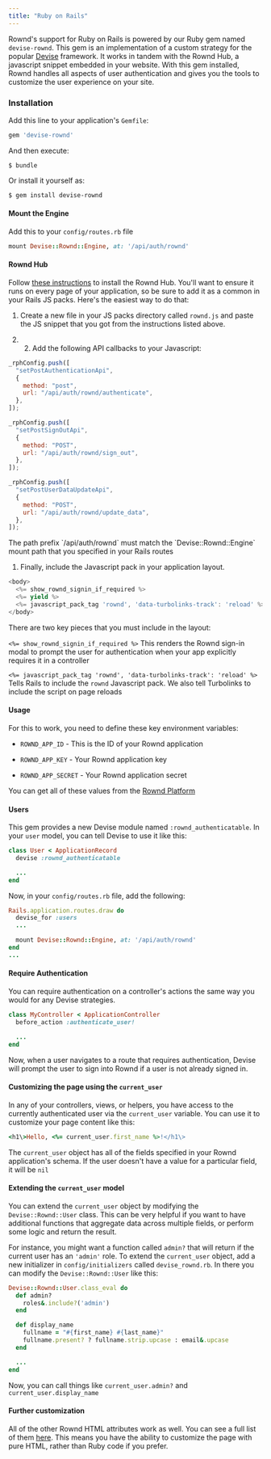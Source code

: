 ```yaml
---
title: "Ruby on Rails"
---
```


Rownd's support for Ruby on Rails is powered by our Ruby gem named
`devise-rownd`. This gem is an implementation of a custom strategy for the
popular [Devise](https://github.com/heartcombo/devise) framework. It works in
tandem with the Rownd Hub, a javascript snippet embedded in your website. With
this gem installed, Rownd handles all aspects of user authentication and gives
you the tools to customize the user experience on your site.

### Installation

Add this line to your application's `Gemfile`:

```rb
gem 'devise-rownd'
```

And then execute:

```
$ bundle
```

Or install it yourself as:

```bash
$ gem install devise-rownd
```

#### Mount the Engine

Add this to your `config/routes.rb` file

```rb
mount Devise::Rownd::Engine, at: '/api/auth/rownd'
```

#### Rownd Hub

Follow
[these instructions](https://docs.rownd.io/rownd/sdk-reference/web/javascript-browser)
to install the Rownd Hub. You'll want to ensure it runs on every page of your
application, so be sure to add it as a common in your Rails JS packs. Here's the
easiest way to do that:

1.  Create a new file in your JS packs directory called `rownd.js` and paste the
    JS snippet that you got from the instructions listed above.

2.  2.  Add the following API callbacks to your Javascript:

```js
_rphConfig.push([
  "setPostAuthenticationApi",
  {
    method: "post",
    url: "/api/auth/rownd/authenticate",
  },
]);

_rphConfig.push([
  "setPostSignOutApi",
  {
    method: "POST",
    url: "/api/auth/rownd/sign_out",
  },
]);

_rphConfig.push([
  "setPostUserDataUpdateApi",
  {
    method: "POST",
    url: "/api/auth/rownd/update_data",
  },
]);
```

<Note>
  The path prefix `/api/auth/rownd` must match the `Devise::Rownd::Engine` mount
  path that you specified in your Rails routes
</Note>

1.  Finally, include the Javascript pack in your application layout.

```js
<body>
  <%= show_rownd_signin_if_required %>
  <%= yield %>
  <%= javascript_pack_tag 'rownd', 'data-turbolinks-track': 'reload' %>
</body>
```

There are two key pieces that you must include in the layout:

`<%= show_rownd_signin_if_required %>` This renders the Rownd sign-in modal to
prompt the user for authentication when your app explicitly requires it in a
controller

`<%= javascript_pack_tag 'rownd', 'data-turbolinks-track': 'reload' %>` Tells
Rails to include the `rownd` Javascript pack. We also tell Turbolinks to include
the script on page reloads

#### Usage

For this to work, you need to define these key environment variables:

- `ROWND_APP_ID` \- This is the ID of your Rownd application

- `ROWND_APP_KEY` \- Your Rownd application key

- `ROWND_APP_SECRET` \- Your Rownd application secret

You can get all of these values from the [Rownd Platform](https://app.rownd.io)

#### Users

This gem provides a new Devise module named `:rownd_authenticatable`. In your
`user` model, you can tell Devise to use it like this:

```rb
class User < ApplicationRecord
  devise :rownd_authenticatable

  ...
end
```

Now, in your `config/routes.rb` file, add the following:

```rb
Rails.application.routes.draw do
  devise_for :users
  ...

  mount Devise::Rownd::Engine, at: '/api/auth/rownd'
end
...
```

#### Require Authentication

You can require authentication on a controller's actions the same way you would
for any Devise strategies.

```rb
class MyController < ApplicationController
  before_action :authenticate_user!

  ...
end
```

Now, when a user navigates to a route that requires authentication, Devise will
prompt the user to sign into Rownd if a user is not already signed in.

#### Customizing the page using the `current_user`

In any of your controllers, views, or helpers, you have access to the currently
authenticated user via the `current_user` variable. You can use it to customize
your page content like this:

```rb
<h1\>Hello, <%= current_user.first_name %>!</h1\>
```

The `current_user` object has all of the fields specified in your Rownd
application's schema. If the user doesn't have a value for a particular field,
it will be `nil`

#### Extending the `current_user` model

You can extend the `current_user` object by modifying the `Devise::Rownd::User`
class. This can be very helpful if you want to have additional functions that
aggregate data across multiple fields, or perform some logic and return the
result.

For instance, you might want a function called `admin?` that will return if the
current user has an `'admin'` role. To extend the `current_user` object, add a
new initializer in `config/initializers` called `devise_rownd.rb`. In there you
can modify the `Devise::Rownd::User` like this:

```rb
Devise::Rownd::User.class_eval do
  def admin?
    roles&.include?('admin')
  end

  def display_name
    fullname = "#{first_name} #{last_name}"
    fullname.present? ? fullname.strip.upcase : email&.upcase
  end

  ...
end
```

Now, you can call things like `current_user.admin?` and
`current_user.display_name`

#### Further customization

All of the other Rownd HTML attributes work as well. You can see a full list of
them [here](/rownd/sdk-reference/web/javascript-browser#hooks). This means you
have the ability to customize the page with pure HTML, rather than Ruby code if
you prefer.
